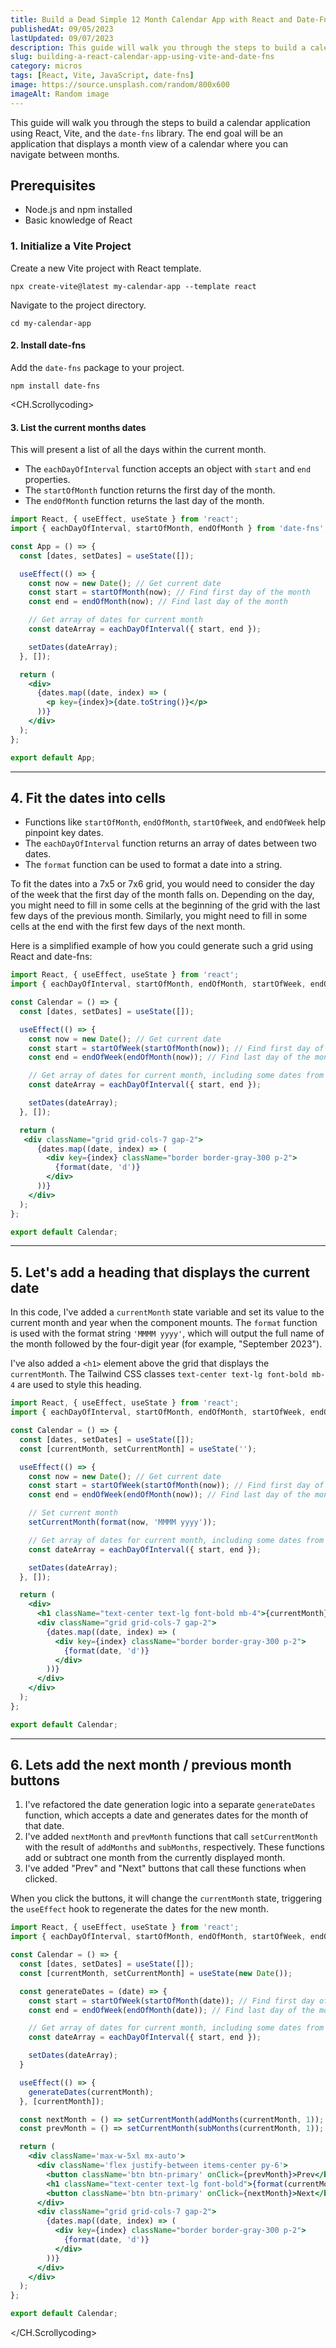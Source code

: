 ```yaml
---
title: Build a Dead Simple 12 Month Calendar App with React and Date-Fns
publishedAt: 09/05/2023
lastUpdated: 09/07/2023
description: This guide will walk you through the steps to build a calendar application using React, Vite, and the date-fns library. The application displays a month view of a calendar where you can navigate between months.
slug: building-a-react-calendar-app-using-vite-and-date-fns
category: micros
tags: [React, Vite, JavaScript, date-fns]
image: https://source.unsplash.com/random/800x600
imageAlt: Random image
---
```


This guide will walk you through the steps to build a calendar application using React, Vite, and the `date-fns` library. The end goal will be an application that displays a month view of a calendar where you can navigate between months.

## Prerequisites

- Node.js and npm installed
- Basic knowledge of React

### 1. Initialize a Vite Project
Create a new Vite project with React template.

```terminal
npx create-vite@latest my-calendar-app --template react
```

Navigate to the project directory.

```terminal
cd my-calendar-app
```

#### 2. Install date-fns
Add the `date-fns` package to your project.

```terminal
npm install date-fns
```

<CH.Scrollycoding>

#### 3. List the current months dates
This will present a list of all the days within the current month. 

- The `eachDayOfInterval` function accepts an object with `start` and `end` properties.
- The `startOfMonth` function returns the first day of the month.
- The `endOfMonth` function returns the last day of the month.


```jsx
import React, { useEffect, useState } from 'react';
import { eachDayOfInterval, startOfMonth, endOfMonth } from 'date-fns';

const App = () => {
  const [dates, setDates] = useState([]);

  useEffect(() => {
    const now = new Date(); // Get current date
    const start = startOfMonth(now); // Find first day of the month
    const end = endOfMonth(now); // Find last day of the month

    // Get array of dates for current month
    const dateArray = eachDayOfInterval({ start, end });

    setDates(dateArray);
  }, []);

  return (
    <div>
      {dates.map((date, index) => (
        <p key={index}>{date.toString()}</p>
      ))}
    </div>
  );
};

export default App;
```

--- 

## 4. Fit the dates into cells

- Functions like `startOfMonth`, `endOfMonth`, `startOfWeek`, and `endOfWeek` help pinpoint key dates. 
- The `eachDayOfInterval` function returns an array of dates between two dates.
- The `format` function can be used to format a date into a string.


To fit the dates into a 7x5 or 7x6 grid, you would need to consider the day of the week that the first day of the month falls on. Depending on the day, you might need to fill in some cells at the beginning of the grid with the last few days of the previous month. Similarly, you might need to fill in some cells at the end with the first few days of the next month.

Here is a simplified example of how you could generate such a grid using React and date-fns:
```jsx
import React, { useEffect, useState } from 'react';
import { eachDayOfInterval, startOfMonth, endOfMonth, startOfWeek, endOfWeek, format } from 'date-fns';

const Calendar = () => {
  const [dates, setDates] = useState([]);

  useEffect(() => {
    const now = new Date(); // Get current date
    const start = startOfWeek(startOfMonth(now)); // Find first day of the month, then go to the start of that week
    const end = endOfWeek(endOfMonth(now)); // Find last day of the month, then go to the end of that week

    // Get array of dates for current month, including some dates from previous and next month
    const dateArray = eachDayOfInterval({ start, end });

    setDates(dateArray);
  }, []);

  return (
   <div className="grid grid-cols-7 gap-2">
      {dates.map((date, index) => (
        <div key={index} className="border border-gray-300 p-2">
          {format(date, 'd')}
        </div>
      ))}
    </div>
  );
};

export default Calendar;
```

--- 


## 5. Let's add a heading that displays the current date
In this code, I've added a `currentMonth` state variable and set its value to the current month and year when the component mounts. The `format` function is used with the format string `'MMMM yyyy'`, which will output the full name of the month followed by the four-digit year (for example, "September 2023").

I've also added a `<h1>` element above the grid that displays the `currentMonth`. The Tailwind CSS classes `text-center text-lg font-bold mb-4` are used to style this heading.

```jsx
import React, { useEffect, useState } from 'react';
import { eachDayOfInterval, startOfMonth, endOfMonth, startOfWeek, endOfWeek, format } from 'date-fns';

const Calendar = () => {
  const [dates, setDates] = useState([]);
  const [currentMonth, setCurrentMonth] = useState('');

  useEffect(() => {
    const now = new Date(); // Get current date
    const start = startOfWeek(startOfMonth(now)); // Find first day of the month, then go to the start of that week
    const end = endOfWeek(endOfMonth(now)); // Find last day of the month, then go to the end of that week

    // Set current month
    setCurrentMonth(format(now, 'MMMM yyyy'));

    // Get array of dates for current month, including some dates from previous and next month
    const dateArray = eachDayOfInterval({ start, end });

    setDates(dateArray);
  }, []);

  return (
    <div>
      <h1 className="text-center text-lg font-bold mb-4">{currentMonth}</h1>
      <div className="grid grid-cols-7 gap-2">
        {dates.map((date, index) => (
          <div key={index} className="border border-gray-300 p-2">
            {format(date, 'd')}
          </div>
        ))}
      </div>
    </div>
  );
};

export default Calendar;
```

--- 


## 6. Lets add the next month / previous month buttons
1. I've refactored the date generation logic into a separate `generateDates` function, which accepts a date and generates dates for the month of that date.
2. I've added `nextMonth` and `prevMonth` functions that call `setCurrentMonth` with the result of `addMonths` and `subMonths`, respectively. These functions add or subtract one month from the currently displayed month.
3. I've added "Prev" and "Next" buttons that call these functions when clicked.

When you click the buttons, it will change the `currentMonth` state, triggering the `useEffect` hook to regenerate the dates for the new month.
```jsx
import React, { useEffect, useState } from 'react';
import { eachDayOfInterval, startOfMonth, endOfMonth, startOfWeek, endOfWeek, format, addMonths, subMonths } from 'date-fns';

const Calendar = () => {
  const [dates, setDates] = useState([]);
  const [currentMonth, setCurrentMonth] = useState(new Date());

  const generateDates = (date) => {
    const start = startOfWeek(startOfMonth(date)); // Find first day of the month, then go to the start of that week
    const end = endOfWeek(endOfMonth(date)); // Find last day of the month, then go to the end of that week

    // Get array of dates for current month, including some dates from previous and next month
    const dateArray = eachDayOfInterval({ start, end });

    setDates(dateArray);
  }

  useEffect(() => {
    generateDates(currentMonth);
  }, [currentMonth]);

  const nextMonth = () => setCurrentMonth(addMonths(currentMonth, 1));
  const prevMonth = () => setCurrentMonth(subMonths(currentMonth, 1));

  return (
    <div className='max-w-5xl mx-auto'>
      <div className='flex justify-between items-center py-6'>
        <button className='btn btn-primary' onClick={prevMonth}>Prev</button>
        <h1 className="text-center text-lg font-bold">{format(currentMonth, 'MMMM yyyy')}</h1>
        <button className='btn btn-primary' onClick={nextMonth}>Next</button>
      </div>
      <div className="grid grid-cols-7 gap-2">
        {dates.map((date, index) => (
          <div key={index} className="border border-gray-300 p-2">
            {format(date, 'd')}
          </div>
        ))}
      </div>
    </div>
  );
};

export default Calendar;
```

</CH.Scrollycoding>